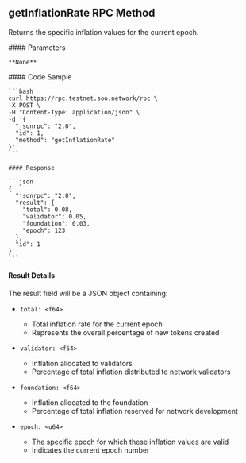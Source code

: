 ## getInflationRate RPC Method

Returns the specific inflation values for the current epoch.

<div className="grid grid-cols-2 gap-1 mt-2">
  <div className="col-span-1">
    #### Parameters

    **None**
  </div>

  <div className="col-span-1">
    #### Code Sample

    ```bash
    curl https://rpc.testnet.soo.network/rpc \
    -X POST \
    -H "Content-Type: application/json" \
    -d '{
      "jsonrpc": "2.0",
      "id": 1,
      "method": "getInflationRate"
    }'
    ```

    #### Response

    ```json
    {
      "jsonrpc": "2.0",
      "result": {
        "total": 0.08,
        "validator": 0.05,
        "foundation": 0.03,
        "epoch": 123
      },
      "id": 1
    }
    ```
  </div>
</div>

#### Result Details

The result field will be a JSON object containing:

* `total: <f64>`
  * Total inflation rate for the current epoch
  * Represents the overall percentage of new tokens created

* `validator: <f64>`
  * Inflation allocated to validators
  * Percentage of total inflation distributed to network validators

* `foundation: <f64>`
  * Inflation allocated to the foundation
  * Percentage of total inflation reserved for network development

* `epoch: <u64>`
  * The specific epoch for which these inflation values are valid
  * Indicates the current epoch number